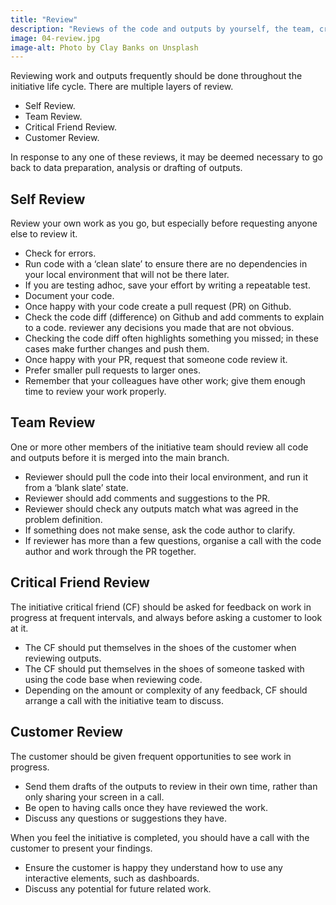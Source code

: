 ```yaml
---
title: "Review"
description: "Reviews of the code and outputs by yourself, the team, critical friend and customer before wrapping up the initiative."
image: 04-review.jpg
image-alt: Photo by Clay Banks on Unsplash
---
```


Reviewing work and outputs frequently should be done throughout the initiative life cycle. There are multiple layers of review.

- Self Review.
- Team Review.
- Critical Friend Review.
- Customer Review.

In response to any one of these reviews, it may be deemed necessary to go back to data preparation, analysis or drafting of outputs.

## Self Review

Review your own work as you go, but especially before requesting anyone else to review it.

- Check for errors.
- Run code with a 'clean slate' to ensure there are no dependencies in your local environment that will not be there later.
- If you are testing adhoc, save your effort by writing a repeatable test.
- Document your code.
- Once happy with your code create a pull request (PR) on Github.
- Check the code diff (difference) on Github and add comments to explain to a code. reviewer any decisions you made that are not obvious.
- Checking the code diff often highlights something you missed; in these cases make further changes and push them.
- Once happy with your PR, request that someone code review it.
- Prefer smaller pull requests to larger ones.
- Remember that your colleagues have other work; give them enough time to review your work properly.

## Team Review

One or more other members of the initiative team should review all code and outputs before it is merged into the main branch.

- Reviewer should pull the code into their local environment, and run it from a 'blank slate' state.
- Reviewer should add comments and suggestions to the PR.
- Reviewer should check any outputs match what was agreed in the problem definition.
- If something does not make sense, ask the code author to clarify.
- If reviewer has more than a few questions, organise a call with the code author and work through the PR together.

## Critical Friend Review

The initiative critical friend (CF) should be asked for feedback on work in progress at frequent intervals, and always before asking a customer to look at it.

- The CF should put themselves in the shoes of the customer when reviewing outputs.
- The CF should put themselves in the shoes of someone tasked with using the code base when reviewing code.
- Depending on the amount or complexity of any feedback, CF should arrange a call with the initiative team to discuss.

## Customer Review

The customer should be given frequent opportunities to see work in progress.

- Send them drafts of the outputs to review in their own time, rather than only sharing your screen in a call.
- Be open to having calls once they have reviewed the work.
- Discuss any questions or suggestions they have.

When you feel the initiative is completed, you should have a call with the customer to present your findings. 

- Ensure the customer is happy they understand how to use any interactive elements, such as dashboards.
- Discuss any potential for future related work.
